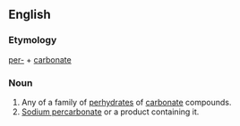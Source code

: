 ==English==

===Etymology===

[[per-]] + [[carbonate]]

===Noun===
{{en-noun}}

# Any of a family of [[perhydrate]]s of [[carbonate]] compounds.
# [[w:Sodium percarbonate|Sodium percarbonate]] or a product containing it.